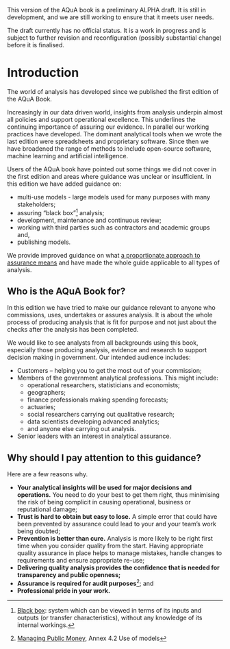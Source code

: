 ::: {.callout-important}
This version of the AQuA book is a preliminary ALPHA draft.  It is still in development, and we are still working to ensure that it meets user needs. 

The draft currently has no official status. It is a work in progress and is subject to further revision and reconfiguration (possibly substantial change) before it is finalised. 
:::

# Introduction

The world of analysis has developed since we published the first edition of the AQuA Book. 

Increasingly in our data driven world, insights from analysis underpin almost all policies and support operational excellence. This underlines the continuing importance of assuring our evidence. In parallel our working practices have developed. The dominant analytical tools when we wrote the last edition were spreadsheets and proprietary software. Since then we have broadened the range of methods to include open-source software, machine learning and artificial intelligence.  

Users of the AQuA book have pointed out some things we did not cover in the first edition and areas where guidance was unclear or insufficient. In this edition we have added guidance on:  

* multi-use models - large models used for many purposes with many stakeholders;  
* assuring "black box"[^1] analysis;  
* development, maintenance and continuous review;  
* working with third parties such as contractors and academic groups and,  
* publishing models.  

We provide improved guidance on what [a proportionate approach to assurance means](https://best-practice-and-impact.github.io/aqua_book_revision/proportionality.html) and have made the whole guide applicable to all types of analysis.

## Who is the AQuA Book for?

In this edition we have tried to make our guidance relevant to anyone who commissions, uses, undertakes or assures analysis. It is about the whole process of producing analysis that is fit for purpose and not just about the checks after the analysis has been completed. 

We would like to see analysts from all backgrounds using this book, especially those producing analysis, evidence and research to support decision making in government. Our intended audience includes:  

* Customers – helping you to get the most out of your commission; 
* Members of the government analytical professions. This might include:
  + operational researchers, statisticians and economists;
  + geographers;
  + finance professionals making spending forecasts;
  + actuaries;
  + social researchers carrying out qualitative research;
  + data scientists developing advanced analytics;
  + and anyone else carrying out analysis. 
* Senior leaders with an interest in analytical assurance.  

## Why should I pay attention to this guidance? 

Here are a few reasons why.

* **Your analytical insights will be used for major decisions and operations.** You need to do your best to get them right, thus minimising the risk of being complicit in causing operational, business or reputational damage; 
* **Trust is hard to obtain but easy to lose.** A simple error that could have been prevented by assurance could lead to your and your team’s work being doubted; 
* **Prevention is better than cure.** Analysis is more likely to be right first time when you consider quality from the start. Having appropriate quality assurance in place helps to manage mistakes, handle changes to requirements and ensure appropriate re-use; 
* **Delivering quality analysis provides the confidence that is needed for transparency and public openness;** 
* **Assurance is required for audit purposes**[^2]; and  
* **Professional pride in your work.** 


[^1]: [Black box](https://en.wikipedia.org/wiki/Black_box): system which can be viewed in terms of its inputs and outputs (or transfer characteristics), without any knowledge of its internal workings.
[^2]: [Managing Public Money](https://www.gov.uk/government/publications/managing-public-money ), Annex 4.2 Use of models 
